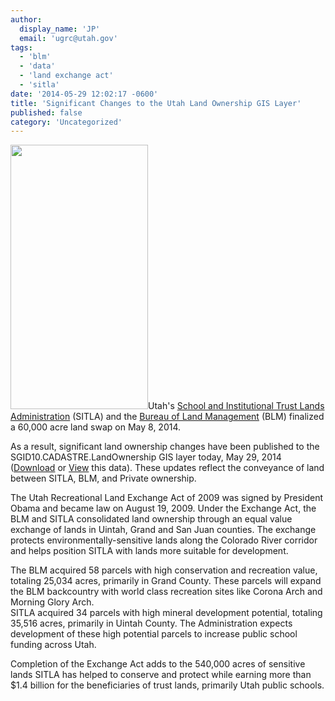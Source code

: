 ```yaml
---
author:
  display_name: 'JP'
  email: 'ugrc@utah.gov'
tags:
  - 'blm'
  - 'data'
  - 'land exchange act'
  - 'sitla'
date: '2014-05-29 12:02:17 -0600'
title: 'Significant Changes to the Utah Land Ownership GIS Layer'
published: false
category: 'Uncategorized'
---
```


<p><a href="/images/404.png"><img src="/images/404.png" alt="" title="SITLAOwnershipExchange" width="220" height="423" class="inline-text-left" /></a>Utah's <a href="https://trustlands.utah.gov/">School and Institutional Trust Lands Administration</a> (SITLA) and the <a href="https://www.blm.gov/wo/st/en.html">Bureau of Land Management</a> (BLM) finalized a 60,000 acre land swap on May 8, 2014.</p>
<p>As a result, significant land ownership changes have been published to the SGID10.CADASTRE.LandOwnership GIS layer today, May 29, 2014 (<a href="{% link data/cadastre/land-ownership/index.html %}">Download</a> or <a href="https://sitla.maps.arcgis.com/home/webmap/viewer.html?webmap=a65db3fecae144f9a8d5337b9cc5f0df">View</a> this data). These updates reflect the conveyance of land between SITLA, BLM, and Private ownership.</p>
<p>The Utah Recreational Land Exchange Act of 2009 was signed by President Obama and became law on August 19, 2009. Under the Exchange Act, the BLM and SITLA consolidated land ownership through an equal value exchange of lands in Uintah, Grand and San Juan counties. The exchange protects environmentally-sensitive lands along the Colorado River corridor and helps position SITLA with lands more suitable for development.</p>
<p>The BLM acquired 58 parcels with high conservation and recreation value, totaling 25,034 acres, primarily in Grand County. These parcels will expand the BLM backcountry with world class recreation sites like Corona Arch and Morning Glory Arch.<br />
SITLA acquired 34 parcels with high mineral development potential, totaling 35,516 acres, primarily in Uintah County. The Administration expects development of these high potential parcels to increase public school funding across Utah.</p>
<p>Completion of the Exchange Act adds to the 540,000 acres of sensitive lands SITLA has helped to conserve and protect while earning more than $1.4 billion for the beneficiaries of trust lands, primarily Utah public schools.</p>

<Contacts subject={frontmatter.title} contactKey='sitla' />
